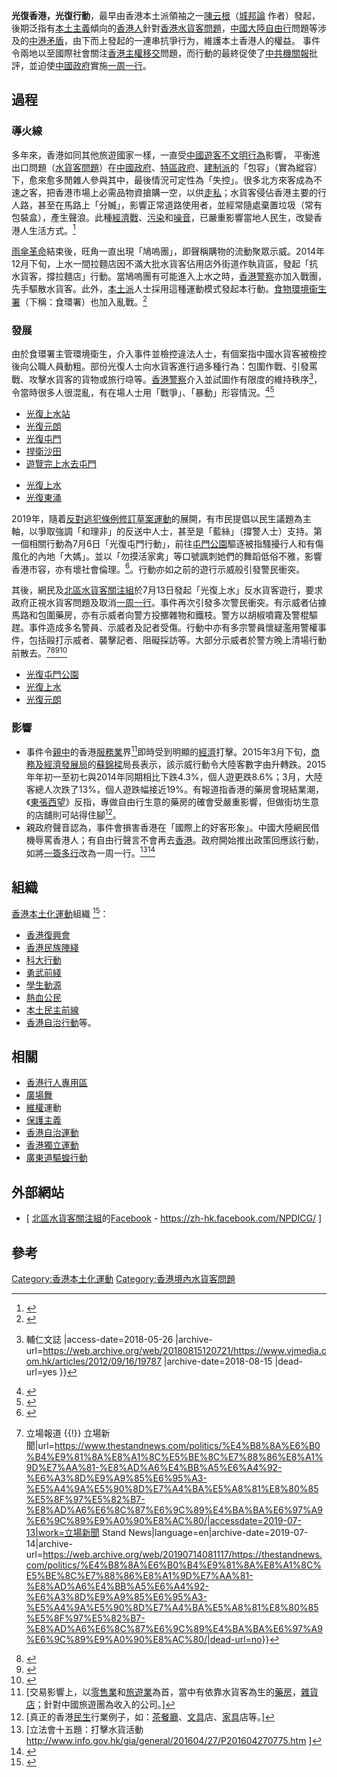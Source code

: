 {{POV|time=2020-06-03T23:27:30+00:00}}
{{refimprove|time=2019-08-12T17:56:41+00:00}}
{{not|光復東涌}}

'''光復香港，光復行動'''，最早由香港本土派領袖之一[[陳云根|陳云根]]（[[城邦論|城邦論]] 作者）發起，後期泛指有[[本土主義|本土主義]]傾向的[[香港人|香港人]]針對[[香港水貨客問題|香港水貨客問題]]，[[中國大陸|中國大陸]][[港澳個人遊|自由行]]問題等涉及的[[中港矛盾|中港矛盾]]，由下而上發起的一連串抗爭行为，維護本土香港人的權益。
事件令兩地以至國際社會關注[[香港主權移交|香港主權移交]]問題，而行動的最終促使了[[中共|中共]][[機關報|機關報]]批評，並迫使[[中國政府|中國政府]]實施[[一周一行|一周一行]]。

==過程==
===導火線===
多年來，香港如同其他旅遊國家一樣，一直受[[旅游不文明行为记录|中國遊客不文明行為]]影響，
平衡進出口問題（[[水貨客問題|水貨客問題]]）在[[中國政府|中國政府]]、[[香港特區政府|特區政府]]、[[香港建制派|建制派]]的「包容」（實為縱容）下，愈來愈多閒雜人參與其中，最後情況可定性為「失控」。很多北方來客成為不速之客，把香港市場上必需品物資搶購一空，以供[[走私|走私]]；水貨客侵佔香港主要的行人路，甚至在馬路上「分贓」，影響正常道路使用者，並經常隨處棄置垃圾（常有包裝盒），產生聲浪。此種[[經濟戰|經濟戰]]、[[污染|污染]]和[[噪音|噪音]]，已嚴重影響當地人民生，改變香港人生活方式。<ref>{{Cite web |url=http://hk.on.cc/hk/bkn/cnt/news/20160225/bkn-20160225212905708-0225_00822_001.html |title=網民熱話：水貨活動蔓延　網民轟食環不執法 |accessdate=2018-05-26 |archive-date=2019-10-01 |archive-url=https://web.archive.org/web/20191001030351/https://hk.on.cc/hk/bkn/cnt/news/20160225/bkn-20160225212905708-0225_00822_001.html |dead-url=no }}</ref>

[[雨傘革命|雨傘革命]]結束後，旺角一直出現「鳩嗚團」，即聲稱購物的流動聚眾示威。2014年12月下旬，上水一間拉麵店因不滿大批水貨客佔用店外街道作執貨區，發起「抗水貨客，撐拉麵店」行動。當鳩嗚團有可能進入上水之時，[[香港警察|香港警察]]亦加入戰團，先手驅散水貨客。此外，[[本土派|本土派]]人士採用這種運動模式發起本行動。[[食物環境衞生署|食物環境衞生署]]（下稱：食環署）也加入亂戰。<ref>{{Cite web |url=https://www.inmediahk.net/node/1031498 |title=程思传：當我們談水貨客時，他們在談政治 |accessdate=2018-05-26 |archive-date=2018-05-27 |archive-url=https://web.archive.org/web/20180527023500/https://www.inmediahk.net/node/1031498 |dead-url=no }}</ref>

===發展===
由於食環署主管環境衛生，介入事件並檢控違法人士，有個案指中國水貨客被檢控後向公職人員動粗。部份光復人士向水貨客進行過多種行為：包圍作戰、引發罵戰、攻擊水貨客的貨物或旅行喼等。[[香港警察|香港警察]]介入並試圖作有限度的維持秩序<ref>{{Cite web |url=http://www.vjmedia.com.hk/articles/2012/09/16/19787 |title=香港警察護送中國水貨客離開上水站{{!}} 輔仁文誌 |access-date=2018-05-26 |archive-url=https://web.archive.org/web/20180815120721/https://www.vjmedia.com.hk/articles/2012/09/16/19787 |archive-date=2018-08-15 |dead-url=yes }}</ref>，令當時很多人很混亂，有在場人士用「戰爭」、「暴動」形容情況。<ref>{{Cite web |url=https://www.youtube.com/watch?v=EkEjkDSgLiQ |title=水貨客打香港人「呢度係中國人地方 」 |accessdate=2018-05-26 |archive-date=2020-03-15 |archive-url=https://web.archive.org/web/20200315222245/https://www.youtube.com/watch?v=EkEjkDSgLiQ |dead-url=no }}</ref><ref>{{Cite web |url=https://www.post852.com/87259/%E5%B8%82%E6%B0%91%E5%A0%B1%E6%A1%88%E7%A8%B1%E8%97%8D%E7%B5%B2%E5%B8%B6%E6%89%93%E4%BA%BA |title=光復上水 市民報案稱藍絲帶打人警員：你講乜鬼嘢｜852郵報 |accessdate=2020-09-30 |archive-date=2020-03-15 |archive-url=https://web.archive.org/web/20200315222255/https://www.post852.com/87259/%e5%b8%82%e6%b0%91%e5%a0%b1%e6%a1%88%e7%a8%b1%e8%97%8d%e7%b5%b2%e5%b8%b6%e6%89%93%e4%ba%ba%e3%80%80%e8%ad%a6%e5%93%a1%ef%bc%9a%e4%bd%a0%e8%ac%9b%e4%b9%9c%e9%ac%bc%e5%98%a2/ |dead-url=yes }}</ref>
* [[光復上水站|光復上水站]]
* [[光復元朗_(2015年)|光復元朗]]
* [[光復屯門|光復屯門]]
* [[捍衛沙田|捍衛沙田]]
* [[遊覽完上水去屯門|遊覽完上水去屯門]]

* [[光復上水_(2016年)|光復上水]]
* [[光復東涌|光復東涌]]

2019年，隨着[[反對逃犯條例修訂草案運動|反對逃犯條例修訂草案運動]]的展開，有市民提倡以民生議題為主軸，以爭取強調「和理非」的反送中人士，甚至是「藍絲」（撐警人士）支持。第一個相關行動為7月6日「光復屯門行動」，前往[[屯門公園|屯門公園]]驅逐被指騷擾行人和有傷風化的內地「大媽」。並以「勿摸活家禽」等口號諷刺她們的舞蹈低俗不雅，影響香港市容，亦有壞社會倫理。<ref>{{cite web|url=https://hk.news.appledaily.com/local/realtime/article/20190704/59787661?code=5d208a2f3ee1a400fd87db59|title=藍絲都撐連登仔「光復屯公」：黃屍比議員更有用|date=4 July 2019|website=香港蘋果日報|access-date=6 July 2019|archive-date=2020-08-10|archive-url=https://web.archive.org/web/20200810060341/https://hk.appledaily.com/local/20190704/D7I32RMAUDDUAZCEEWF33Z2XN4/|dead-url=no}}</ref>。行動亦如之前的遊行示威般引發警民衝突。

其後，網民及[[北區水貨客關注組|北區水貨客關注組]]於7月13日發起「光復上水」反水貨客遊行，要求政府正視水貨客問題及取消[[一周一行|一周一行]]。事件再次引發多次警民衝突。有示威者佔據馬路和包圍藥房，亦有示威者向警方投擲雜物和鐵枝。警方以胡椒噴霧及警棍驅趕。事件造成多名警員、示威者及記者受傷。行動中亦有多宗警員懷疑濫用警權事件，包括毆打示威者、襲擊記者、阻礙採訪等。大部分示威者於警方晚上清場行動前散去。<ref>{{Cite web|title=上水遊行後爆衝突 警以椒、棍驅散 多名示威者受傷 警指有人早有預謀 {{!}} 立場報道 {{!}} 立場新聞|url=https://www.thestandnews.com/politics/%E4%B8%8A%E6%B0%B4%E9%81%8A%E8%A1%8C%E5%BE%8C%E7%88%86%E8%A1%9D%E7%AA%81-%E8%AD%A6%E4%BB%A5%E6%A4%92-%E6%A3%8D%E9%A9%85%E6%95%A3-%E5%A4%9A%E5%90%8D%E7%A4%BA%E5%A8%81%E8%80%85%E5%8F%97%E5%82%B7-%E8%AD%A6%E6%8C%87%E6%9C%89%E4%BA%BA%E6%97%A9%E6%9C%89%E9%A0%90%E8%AC%80/|accessdate=2019-07-13|work=立場新聞 Stand News|language=en|archive-date=2019-07-14|archive-url=https://web.archive.org/web/20190714081117/https://thestandnews.com/politics/%E4%B8%8A%E6%B0%B4%E9%81%8A%E8%A1%8C%E5%BE%8C%E7%88%86%E8%A1%9D%E7%AA%81-%E8%AD%A6%E4%BB%A5%E6%A4%92-%E6%A3%8D%E9%A9%85%E6%95%A3-%E5%A4%9A%E5%90%8D%E7%A4%BA%E5%A8%81%E8%80%85%E5%8F%97%E5%82%B7-%E8%AD%A6%E6%8C%87%E6%9C%89%E4%BA%BA%E6%97%A9%E6%9C%89%E9%A0%90%E8%AC%80/|dead-url=no}}</ref><ref>{{Cite web|title=【逃犯條例．不斷更新．短片】光復上水遊行結束後爆衝突 防暴警清場 有青年墮橋被拉回 (23:30) - 20190713 - 港聞|url=https://news.mingpao.com/ins/%e6%b8%af%e8%81%9e/article/20190713/s00001/1563001085774/%e3%80%90%e9%80%83%e7%8a%af%e6%a2%9d%e4%be%8b-%e4%b8%8d%e6%96%b7%e6%9b%b4%e6%96%b0-%e7%9f%ad%e7%89%87%e3%80%91%e5%85%89%e5%be%a9%e4%b8%8a%e6%b0%b4%e9%81%8a%e8%a1%8c%e7%b5%90%e6%9d%9f%e5%be%8c%e7%88%86%e8%a1%9d%e7%aa%81-%e9%98%b2%e6%9a%b4%e8%ad%a6%e6%b8%85%e5%a0%b4-%e6%9c%89%e9%9d%92%e5%b9%b4%e5%a2%ae%e6%a9%8b%e8%a2%ab%e6%8b%89%e5%9b%9e|accessdate=2019-07-13|work=明報新聞網 - 即時新聞 instant news|language=zh-hant|archive-date=2019-07-14|archive-url=https://web.archive.org/web/20190714133536/https://news.mingpao.com/ins/%e6%b8%af%e8%81%9e/article/20190713/s00001/1563001085774/%e3%80%90%e9%80%83%e7%8a%af%e6%a2%9d%e4%be%8b-%e4%b8%8d%e6%96%b7%e6%9b%b4%e6%96%b0-%e7%9f%ad%e7%89%87%e3%80%91%e5%85%89%e5%be%a9%e4%b8%8a%e6%b0%b4%e9%81%8a%e8%a1%8c%e7%b5%90%e6%9d%9f%e5%be%8c%e7%88%86%e8%a1%9d%e7%aa%81-%e9%98%b2%e6%9a%b4%e8%ad%a6%e6%b8%85%e5%a0%b4-%e6%9c%89%e9%9d%92%e5%b9%b4%e5%a2%ae%e6%a9%8b%e8%a2%ab%e6%8b%89%e5%9b%9e|dead-url=no}}</ref><ref>{{Cite web|title=【不斷更新】市民發起「光復上水」遊行後與警方爆衝突|url=https://news.now.com/home/local/player?newsId=355281|accessdate=2019-07-13|work=news.now.com|language=zh-hk|archive-date=2019-07-13|archive-url=https://web.archive.org/web/20190713134043/https://news.now.com/home/local/player?newsId=355281|dead-url=no}}</ref><ref>{{Cite web|title=逃犯條例：上水清場行動完成 警方拘捕2人|url=https://hk.on.cc/hk/bkn/cnt/news/20190713/bkn-20190713142249214-0713_00822_001.html|accessdate=2019-07-13|work=on.cc東網|language=zh-hk|archive-date=2019-07-13|archive-url=https://web.archive.org/web/20190713202611/https://hk.on.cc/hk/bkn/cnt/news/20190713/bkn-20190713142249214-0713_00822_001.html|dead-url=no}}</ref>

* [[光復屯門公園|光復屯門公園]]
* [[光復上水_(2019年)|光復上水]]
* [[光復元朗_(2019年)|光復元朗]]

===影響===
* 事件令[[親中|親中]]的香港[[服務業|服務業]]界<ref>[交易影響上，以[[零售業|零售業]]和[[旅遊業|旅遊業]]為首，當中有依靠水貨客為生的[[藥房|藥房]]，[[雜貨店|雜貨店]]；針對中國旅遊團為收入的公司。]</ref>即時受到明顯的[[經濟|經濟]]打擊。2015年3月下旬，[[商務及經濟發展局|商務及經濟發展局]]的[[蘇錦樑|蘇錦樑]]局長表示，該示威行動令大陸客數字由升轉跌。2015年年初一至初七與2014年同期相比下跌4.3%，個人遊更跌8.6%；3月，大陸客總人次跌了13%，個人遊跌幅接近19%。有報道指香港的藥房會現結業潮，《[[東張西望|東張西望]]》反指，專做自由行生意的藥房的確會受嚴重影響，但做街坊生意的店舖則可站得住腳<ref>[真正的香港[[民生|民生]]行業例子，如：[[茶餐廳|茶餐廳]]、[[文具|文具]]店、[[家具|家具]]店等。]</ref>。
* 親政府聲音認為，事件會損害香港在「國際上的好客形象」。中國大陸網民借機辱罵香港人；有自由行聲言不會再去[[香港|香港]]。政府開始推出政策回應該行動，如將[[一簽多行|一簽多行]]改為一周一行。<ref>[立法會十五題：打擊水貨活動 http://www.info.gov.hk/gia/general/201604/27/P201604270775.htm {{Wayback|url=http://www.info.gov.hk/gia/general/201604/27/P201604270775.htm |date=20180524030110 }}]</ref><ref>{{Cite web |url=https://topick.hket.com/article/542689 |title=入境處本周已拒750名懷疑水貨客入境- 香港經濟日報 |accessdate=2018-05-26 |archive-date=2018-05-27 |archive-url=https://web.archive.org/web/20180527120652/https://topick.hket.com/article/542689 |dead-url=no }}</ref>

==組織==
[[香港本土化運動|香港本土化運動]]組織
<ref>{{Cite web |url=https://hk.news.appledaily.com/local/daily/article/20160501/19593864 |title=五本土團體上水反水客 光復行動再現　警嚴陣以待 |accessdate=2018-05-25 |archive-date=2018-05-26 |archive-url=https://web.archive.org/web/20180526112808/https://hk.news.appledaily.com/local/daily/article/20160501/19593864 |dead-url=no }}</ref>：
* [[香港復興會|香港復興會]]
* [[香港民族陣綫|香港民族陣綫]]
* [[科大行動|科大行動]]
* [[勇武前綫|勇武前綫]]
* [[學生動源|學生動源]]
* [[熱血公民|熱血公民]]
* [[本土民主前線|本土民主前線]]
* [[香港自治行動|香港自治行動]]等。

==相關==
* [[香港行人專用區|香港行人專用區]]
* [[廣場舞|廣場舞]]
* [[維權|維權]]運動
* [[保護主義|保護主義]]
* [[香港自治運動|香港自治運動]]
* [[香港獨立運動|香港獨立運動]]
* [[廣東道驅蝗行動|廣東道驅蝗行動]]

==外部網站==
*[ [[北區水貨客關注組|北區水貨客關注組]]的[[Facebook|Facebook]] - https://zh-hk.facebook.com/NPDICG/ ]

==參考==

[[Category:香港本土化運動|Category:香港本土化運動]]
[[Category:香港境內水貨客問題|Category:香港境內水貨客問題]]